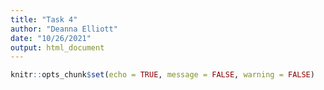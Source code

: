 ```yaml
---
title: "Task 4"
author: "Deanna Elliott"
date: "10/26/2021"
output: html_document
---
```


```r
knitr::opts_chunk$set(echo = TRUE, message = FALSE, warning = FALSE)
```

